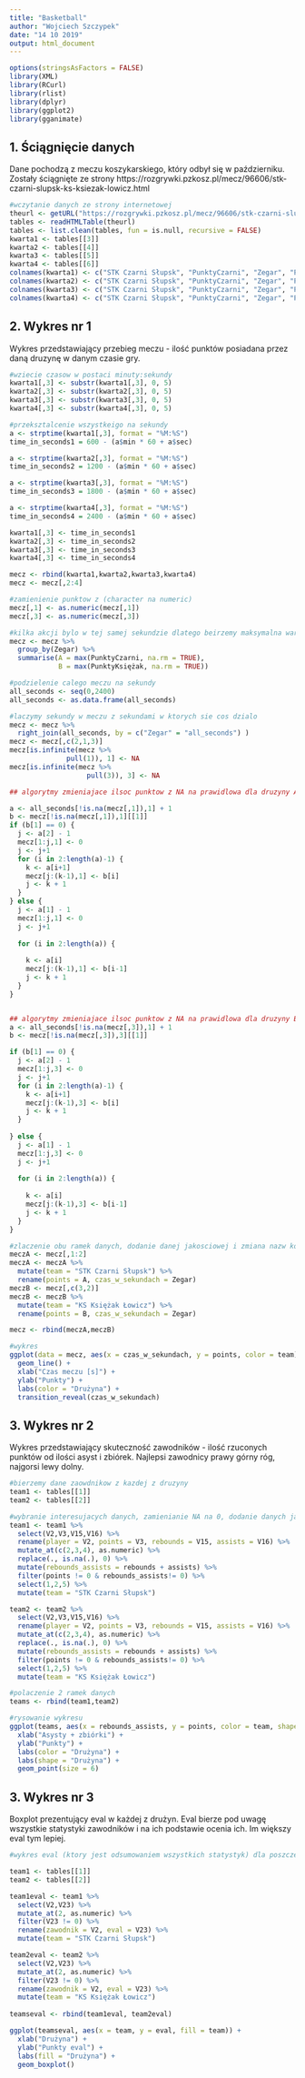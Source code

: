 ---
title: "Basketball"
author: "Wojciech Szczypek"
date: "14 10 2019"
output: html_document
---

```{r setup, include=FALSE, echo = FALSE}
options(stringsAsFactors = FALSE)
library(XML)
library(RCurl)
library(rlist)
library(dplyr)
library(ggplot2)
library(gganimate)

```


## 1. Ściągnięcie danych

Dane pochodzą z meczu koszykarskiego, który odbył się w październiku. Zostały ściągnięte ze strony https://rozgrywki.pzkosz.pl/mecz/96606/stk-czarni-slupsk-ks-ksiezak-lowicz.html

```{r}

#wczytanie danych ze strony internetowej
theurl <- getURL("https://rozgrywki.pzkosz.pl/mecz/96606/stk-czarni-slupsk-ks-ksiezak-lowicz.html",.opts = list(ssl.verifypeer = FALSE) )
tables <- readHTMLTable(theurl)
tables <- list.clean(tables, fun = is.null, recursive = FALSE)
kwarta1 <- tables[[3]]
kwarta2 <- tables[[4]]
kwarta3 <- tables[[5]]
kwarta4 <- tables[[6]]
colnames(kwarta1) <- c("STK Czarni Słupsk", "PunktyCzarni", "Zegar", "PunktyKsiężak", "KS Księżak Łowicz")
colnames(kwarta2) <- c("STK Czarni Słupsk", "PunktyCzarni", "Zegar", "PunktyKsiężak", "KS Księżak Łowicz")
colnames(kwarta3) <- c("STK Czarni Słupsk", "PunktyCzarni", "Zegar", "PunktyKsiężak", "KS Księżak Łowicz")
colnames(kwarta4) <- c("STK Czarni Słupsk", "PunktyCzarni", "Zegar", "PunktyKsiężak", "KS Księżak Łowicz")
```

## 2. Wykres nr 1

Wykres przedstawiający przebieg meczu - ilość punktów posiadana przez daną druzynę w danym czasie gry.

```{r}
#wziecie czasow w postaci minuty:sekundy
kwarta1[,3] <- substr(kwarta1[,3], 0, 5)
kwarta2[,3] <- substr(kwarta2[,3], 0, 5)
kwarta3[,3] <- substr(kwarta3[,3], 0, 5)
kwarta4[,3] <- substr(kwarta4[,3], 0, 5)

#przeksztalcenie wszystkeigo na sekundy
a <- strptime(kwarta1[,3], format = "%M:%S")
time_in_seconds1 = 600 - (a$min * 60 + a$sec)

a <- strptime(kwarta2[,3], format = "%M:%S")
time_in_seconds2 = 1200 - (a$min * 60 + a$sec)

a <- strptime(kwarta3[,3], format = "%M:%S")
time_in_seconds3 = 1800 - (a$min * 60 + a$sec)

a <- strptime(kwarta4[,3], format = "%M:%S")
time_in_seconds4 = 2400 - (a$min * 60 + a$sec)

kwarta1[,3] <- time_in_seconds1
kwarta2[,3] <- time_in_seconds2
kwarta3[,3] <- time_in_seconds3
kwarta4[,3] <- time_in_seconds4

mecz <- rbind(kwarta1,kwarta2,kwarta3,kwarta4)
mecz <- mecz[,2:4]

#zamienienie punktow z (character na numeric)
mecz[,1] <- as.numeric(mecz[,1])
mecz[,3] <- as.numeric(mecz[,3])

#kilka akcji bylo w tej samej sekundzie dlatego beirzemy maksymalna wartosc dla kazdej sekundy, zeby wiedziec jaki najwyzszy wynik byl w danej sekundzie
mecz <- mecz %>%
  group_by(Zegar) %>%
  summarise(A = max(PunktyCzarni, na.rm = TRUE),
            B = max(PunktyKsiężak, na.rm = TRUE))

#podzielenie calego meczu na sekundy
all_seconds <- seq(0,2400)
all_seconds <- as.data.frame(all_seconds)

#laczymy sekundy w meczu z sekundami w ktorych sie cos dzialo
mecz <- mecz %>%
  right_join(all_seconds, by = c("Zegar" = "all_seconds") )
mecz <- mecz[,c(2,1,3)]
mecz[is.infinite(mecz %>%
              pull(1)), 1] <- NA
mecz[is.infinite(mecz %>%
                   pull(3)), 3] <- NA

## algorytmy zmieniajace ilsoc punktow z NA na prawidlowa dla druzyny A (czyli mielismy NA,NA,NA,0,NA,2,NA,NA,3 a chcemy to zmienic na 0,0,0,0,0,2,2,2,3)

a <- all_seconds[!is.na(mecz[,1]),1] + 1
b <- mecz[!is.na(mecz[,1]),1][[1]]
if (b[1] == 0) {
  j <- a[2] - 1
  mecz[1:j,1] <- 0
  j <- j+1
  for (i in 2:length(a)-1) {
    k <- a[i+1]
    mecz[j:(k-1),1] <- b[i]
    j <- k + 1
  }
} else {
  j <- a[1] - 1
  mecz[1:j,1] <- 0
  j <- j+1
  
  for (i in 2:length(a)) {
    
    k <- a[i]
    mecz[j:(k-1),1] <- b[i-1]
    j <- k + 1
  }
}


## algorytmy zmieniajace ilsoc punktow z NA na prawidlowa dla druzyny B
a <- all_seconds[!is.na(mecz[,3]),1] + 1
b <- mecz[!is.na(mecz[,3]),3][[1]]

if (b[1] == 0) {
  j <- a[2] - 1
  mecz[1:j,3] <- 0
  j <- j+1
  for (i in 2:length(a)-1) {
    k <- a[i+1]
    mecz[j:(k-1),3] <- b[i]
    j <- k + 1
  }
  
} else {
  j <- a[1] - 1
  mecz[1:j,3] <- 0
  j <- j+1
  
  for (i in 2:length(a)) {
    
    k <- a[i]
    mecz[j:(k-1),3] <- b[i-1]
    j <- k + 1
  }
}

#zlaczenie obu ramek danych, dodanie danej jakosciowej i zmiana nazw kolumn
meczA <- mecz[,1:2]
meczA <- meczA %>%
  mutate(team = "STK Czarni Słupsk") %>%
  rename(points = A, czas_w_sekundach = Zegar)
meczB <- mecz[,c(3,2)]
meczB <- meczB %>%
  mutate(team = "KS Księżak Łowicz") %>%
  rename(points = B, czas_w_sekundach = Zegar)

mecz <- rbind(meczA,meczB)

#wykres
ggplot(data = mecz, aes(x = czas_w_sekundach, y = points, color = team)) + 
  geom_line() +
  xlab("Czas meczu [s]") +
  ylab("Punkty") + 
  labs(color = "Drużyna") +
  transition_reveal(czas_w_sekundach)
```

## 3. Wykres nr 2

Wykres przedstawiający skuteczność zawodników - ilość rzuconych punktów od ilości asyst i zbiórek. Najlepsi zawodnicy prawy górny róg, najgorsi lewy dolny.

```{r}
#bierzemy dane zaowdnikow z kazdej z druzyny
team1 <- tables[[1]]
team2 <- tables[[2]]

#wybranie interesujacych danych, zamienianie NA na 0, dodanie danych jakosciowych
team1 <- team1 %>%
  select(V2,V3,V15,V16) %>%
  rename(player = V2, points = V3, rebounds = V15, assists = V16) %>%
  mutate_at(c(2,3,4), as.numeric) %>%
  replace(., is.na(.), 0) %>%
  mutate(rebounds_assists = rebounds + assists) %>%
  filter(points != 0 & rebounds_assists!= 0) %>%
  select(1,2,5) %>%
  mutate(team = "STK Czarni Słupsk")

team2 <- team2 %>%
  select(V2,V3,V15,V16) %>%
  rename(player = V2, points = V3, rebounds = V15, assists = V16) %>%
  mutate_at(c(2,3,4), as.numeric) %>%
  replace(., is.na(.), 0) %>%
  mutate(rebounds_assists = rebounds + assists) %>%
  filter(points != 0 & rebounds_assists!= 0) %>%
  select(1,2,5) %>%
  mutate(team = "KS Księżak Łowicz")

#polaczenie 2 ramek danych
teams <- rbind(team1,team2)  

#rysowanie wykresu
ggplot(teams, aes(x = rebounds_assists, y = points, color = team, shape = team)) +
  xlab("Asysty + zbiórki") +
  ylab("Punkty") + 
  labs(color = "Drużyna") +
  labs(shape = "Drużyna") +
  geom_point(size = 6)
```



## 3. Wykres nr 3

Boxplot prezentujący eval w każdej z drużyn. Eval bierze pod uwagę wszystkie statystyki zawodników i na ich podstawie ocenia ich. Im większy eval tym lepiej.

```{r}
#wykres eval (ktory jest odsumowaniem wszystkich statystyk) dla poszczegolnych druzyn

team1 <- tables[[1]]
team2 <- tables[[2]]

team1eval <- team1 %>%
  select(V2,V23) %>%
  mutate_at(2, as.numeric) %>%
  filter(V23 != 0) %>%
  rename(zawodnik = V2, eval = V23) %>%
  mutate(team = "STK Czarni Słupsk")

team2eval <- team2 %>%
  select(V2,V23) %>%
  mutate_at(2, as.numeric) %>%
  filter(V23 != 0) %>%
  rename(zawodnik = V2, eval = V23) %>%
  mutate(team = "KS Księżak Łowicz")
  
teamseval <- rbind(team1eval, team2eval)

ggplot(teamseval, aes(x = team, y = eval, fill = team)) +
  xlab("Drużyna") +
  ylab("Punkty eval") + 
  labs(fill = "Drużyna") +
  geom_boxplot()

```


